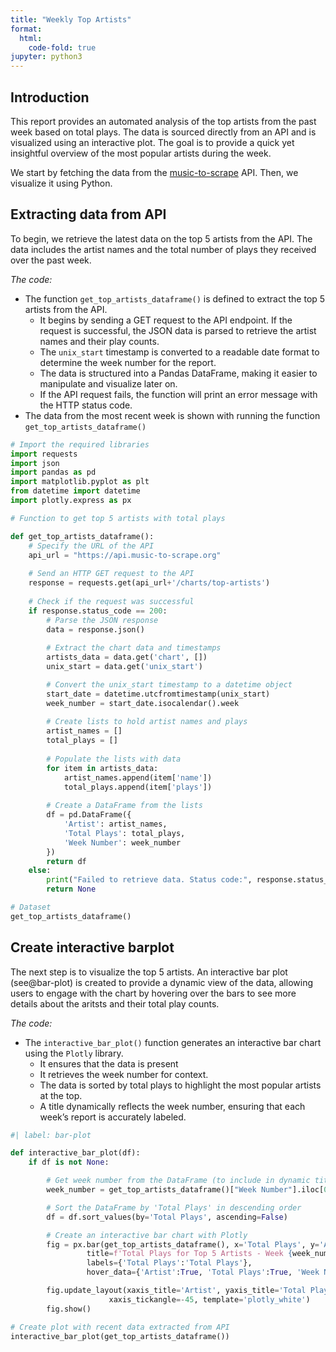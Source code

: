 ```yaml
---
title: "Weekly Top Artists"
format:
  html:
    code-fold: true
jupyter: python3
---
```


## Introduction 

This report provides an automated analysis of the top artists from the past week based on total plays. The data is sourced directly from an API and is visualized using an interactive plot. The goal is to provide a quick yet insightful overview of the most popular artists during the week.

We start by fetching the data from the [music-to-scrape](https://music-to-scrape.org/) API. Then, we visualize it using Python.

## Extracting data from API

To begin, we retrieve the latest data on the top 5 artists from the API. The data includes the artist names and the total number of plays they received over the past week.

*The code:*

- The function `get_top_artists_dataframe()` is defined to extract the top 5 artists from the API. 
    - It begins by sending a GET request to the API endpoint. If the request is successful, the JSON data is parsed to retrieve the artist names and their play counts. 
    - The `unix_start` timestamp is converted to a readable date format to determine the week number for the report.
    - The data is structured into a Pandas DataFrame, making it easier to manipulate and visualize later on.
    - If the API request fails, the function will print an error message with the HTTP status code.
- The data from the most recent week is shown with running the function `get_top_artists_dataframe()`


```python
# Import the required libraries
import requests
import json
import pandas as pd
import matplotlib.pyplot as plt
from datetime import datetime 
import plotly.express as px

# Function to get top 5 artists with total plays

def get_top_artists_dataframe():
    # Specify the URL of the API
    api_url = "https://api.music-to-scrape.org"
    
    # Send an HTTP GET request to the API
    response = requests.get(api_url+'/charts/top-artists')
    
    # Check if the request was successful
    if response.status_code == 200:
        # Parse the JSON response
        data = response.json()
        
        # Extract the chart data and timestamps
        artists_data = data.get('chart', [])
        unix_start = data.get('unix_start')

        # Convert the unix_start timestamp to a datetime object
        start_date = datetime.utcfromtimestamp(unix_start)
        week_number = start_date.isocalendar().week
        
        # Create lists to hold artist names and plays
        artist_names = []
        total_plays = []
        
        # Populate the lists with data
        for item in artists_data:
            artist_names.append(item['name'])
            total_plays.append(item['plays'])
        
        # Create a DataFrame from the lists
        df = pd.DataFrame({
            'Artist': artist_names,
            'Total Plays': total_plays,
            'Week Number': week_number
        })
        return df
    else:
        print("Failed to retrieve data. Status code:", response.status_code)
        return None

# Dataset 
get_top_artists_dataframe()
```


## Create interactive barplot

The next step is to visualize the top 5 artists. An interactive bar plot (see@bar-plot) is created to provide a dynamic view of the data, allowing users to engage with the chart by hovering over the bars to see more details about the aritsts and their total play counts. 

*The code:*

- The `interactive_bar_plot()` function generates an interactive bar chart using the `Plotly` library. 
    - It ensures that the data is present
    - It retrieves the week number for context.
    - The data is sorted by total plays to highlight the most popular artists at the top.
    - A title dynamically reflects the week number, ensuring that each week's report is accurately labeled. 



```python
#| label: bar-plot

def interactive_bar_plot(df):
    if df is not None:

        # Get week number from the DataFrame (to include in dynamic title)
        week_number = get_top_artists_dataframe()["Week Number"].iloc[0]

        # Sort the DataFrame by 'Total Plays' in descending order 
        df = df.sort_values(by='Total Plays', ascending=False)

        # Create an interactive bar chart with Plotly
        fig = px.bar(get_top_artists_dataframe(), x='Total Plays', y='Artist', 
                 title=f'Total Plays for Top 5 Artists - Week {week_number}',
                 labels={'Total Plays':'Total Plays'},
                 hover_data={'Artist':True, 'Total Plays':True, 'Week Number':False})

        fig.update_layout(xaxis_title='Artist', yaxis_title='Total Plays',
                      xaxis_tickangle=-45, template='plotly_white')
        fig.show()

# Create plot with recent data extracted from API
interactive_bar_plot(get_top_artists_dataframe())

```

